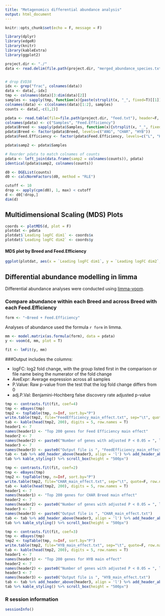 ```yaml
---
title: "Metagenomics differential abundance analysis"
output: html_document
---
```


```r
knitr::opts_chunk$set(echo = F, message = F)
```


```r
library(dplyr)
library(edgeR)
library(knitr)
library(kableExtra)
library(ggplot2)
```

```r
project.dir <- "./"
data <- read.delim(file.path(project.dir, "merged_abundance_species.txt"), row.names = 1, check.names = F)


# drop EVD38
idx <- grep("frac", colnames(data))
data <- data[,-idx]
tmp <- colnames(data)[3:dim(data)[2]]
samples <- sapply(tmp, function(x){paste(strsplit(x, "_", fixed=T)[[1]][1:2], collapse="_")})
colnames(data) <- c(colnames(data)[1:2], samples)
counts <- data[,-c(1,2)]
```

```r
pdata <- read.table(file=file.path(project.dir, "feed.txt"), header=F, sep="\t", stringsAsFactors=F)
colnames(pdata) <- c("Samples", "Feed.Efficiency")
pdata$Breed <- sapply(pdata$Samples, function(x){strsplit(x, "_", fixed=T)[[1]][1]})
pdata$Breed <- factor(pdata$Breed, levels=c("ANG", "CHAR", "HYB"))
pdata$Feed.Efficiency <- factor(pdata$Feed.Efficiency, levels=c("L", "H"))

pdata$samp2 <- pdata$Samples

# Reorder pdata to match colnames of counts
pdata <- left_join(data.frame(samp2 = colnames(counts)), pdata)
identical(pdata$samp2, colnames(counts))
```

```r
d0 <- DGEList(counts)
d0 <- calcNormFactors(d0, method = "RLE")
```

```r
cutoff <- 10 
drop <- apply(cpm(d0), 1, max) < cutoff
d <- d0[!drop,]
dim(d)
```


## Multidimensional Scaling (MDS) Plots
```r
coords <- plotMDS(d, plot = F)
plotdat <- pdata
plotdat$`Leading logFC dim1` <- coords$x
plotdat$`Leading logFC dim2` <- coords$y
```

#### MDS plot by Breed and Feed.Efficiency
```r
ggplot(plotdat, aes(x = `Leading logFC dim1`, y = `Leading logFC dim2`, col = Breed, shape = Feed.Efficiency)) + geom_point(size = 3) + xlim(c(-2.5, 2.5))
```

## Differential abundance modelling in limma

Differential abundance analyses were conducted using [limma-voom](https://academic.oup.com/nar/article/43/7/e47/2414268). 


### Compare abundance within each Breed and across Breed with each Feed.Efficiency
```r
form <- "~Breed + Feed.Efficiency"
```

Analyses of abundance used the formula `r form` in limma.


```r
mm <- model.matrix(as.formula(form), data = pdata)
y <- voom(d, mm, plot = T)
```

```r
fit <- lmFit(y, mm)
```


###Output includes the columns:

* logFC: log2 fold change, with the group listed first in the comparison or file name being the numerator of the fold change
* AveExpr: Average expression across all samples
* P.Value: Raw p-value from the test that the log fold change differs from 0
* adj.P.Val: Benjamini-Hochberg false discovery rate adjusted p-value


```r
tmp <- contrasts.fit(fit, coef=4)
tmp <- eBayes(tmp)
tmp2 <- topTable(tmp, n=Inf, sort.by="P")
write.table(tmp2, file="FeedEfficiency_main_effect.txt", sep="\t", quote=F, row.names=F)
tab <- kable(head(tmp2, 200), digits = 5, row.names = T)
header1 <- 7
names(header1) <- "Top 200 genes for Feed Efficiency main effect"
header2 <- 7
names(header2) <- paste0("Number of genes with adjusted P < 0.05 = ", length(which(tmp2$adj.P.Val < 0.05)))
header3 <- 7
names(header3) <- paste0("Output file is ", "FeedEfficiency_main_effect.txt")
tab <- tab %>% add_header_above(header3, align = 'l') %>% add_header_above(header2, align = 'l') %>% add_header_above(header1, align = 'l', font_size = "larger", bold = T)
tab %>% kable_styling() %>% scroll_box(height = "500px")

```

```r
tmp <- contrasts.fit(fit, coef=2)
tmp <- eBayes(tmp)
tmp2 <- topTable(tmp, n=Inf, sort.by="P")
write.table(tmp2, file="CHAR_main_effect.txt", sep="\t", quote=F, row.names=F)
tab <- kable(head(tmp2, 200), digits = 5, row.names = T)
header1 <- 7
names(header1) <- "Top 200 genes for CHAR Breed main effect"
header2 <- 7
names(header2) <- paste0("Number of genes with adjusted P < 0.05 = ", length(which(tmp2$adj.P.Val < 0.05)))
header3 <- 7
names(header3) <- paste0("Output file is ", "CHAR_main_effect.txt")
tab <- tab %>% add_header_above(header3, align = 'l') %>% add_header_above(header2, align = 'l') %>% add_header_above(header1, align = 'l', font_size = "larger", bold = T)
tab %>% kable_styling() %>% scroll_box(height = "500px")

```

```r
tmp <- contrasts.fit(fit, coef=3)
tmp <- eBayes(tmp)
tmp2 <- topTable(tmp, n=Inf, sort.by="P")
write.table(tmp2, file="HYB_main_effect.txt", sep="\t", quote=F, row.names=F)
tab <- kable(head(tmp2, 200), digits = 5, row.names = T)
header1 <- 7
names(header1) <- "Top 200 genes for HYB main effect"
header2 <- 7
names(header2) <- paste0("Number of genes with adjusted P < 0.05 = ", length(which(tmp2$adj.P.Val < 0.05)))
header3 <- 7
names(header3) <- paste0("Output file is ", "HYB_main_effect.txt")
tab <- tab %>% add_header_above(header3, align = 'l') %>% add_header_above(header2, align = 'l') %>% add_header_above(header1, align = 'l', font_size = "larger", bold = T)
tab %>% kable_styling() %>% scroll_box(height = "500px")

```


### R session information
```r
sessionInfo()
```

